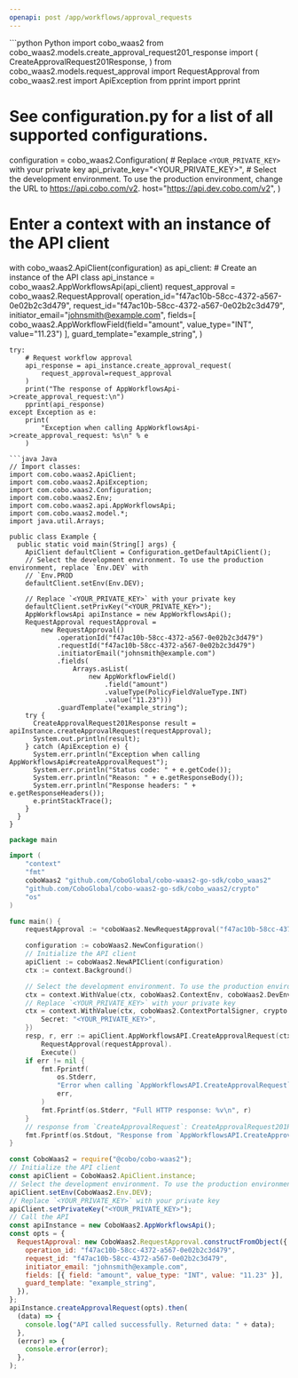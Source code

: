 ```yaml
---
openapi: post /app/workflows/approval_requests
---
```


<RequestExample>
```python Python
import cobo_waas2
from cobo_waas2.models.create_approval_request201_response import (
    CreateApprovalRequest201Response,
)
from cobo_waas2.models.request_approval import RequestApproval
from cobo_waas2.rest import ApiException
from pprint import pprint

# See configuration.py for a list of all supported configurations.
configuration = cobo_waas2.Configuration(
    # Replace `<YOUR_PRIVATE_KEY>` with your private key
    api_private_key="<YOUR_PRIVATE_KEY>",
    # Select the development environment. To use the production environment, change the URL to https://api.cobo.com/v2.
    host="https://api.dev.cobo.com/v2",
)
# Enter a context with an instance of the API client
with cobo_waas2.ApiClient(configuration) as api_client:
    # Create an instance of the API class
    api_instance = cobo_waas2.AppWorkflowsApi(api_client)
    request_approval = cobo_waas2.RequestApproval(
        operation_id="f47ac10b-58cc-4372-a567-0e02b2c3d479",
        request_id="f47ac10b-58cc-4372-a567-0e02b2c3d479",
        initiator_email="johnsmith@example.com",
        fields=[
            cobo_waas2.AppWorkflowField(field="amount", value_type="INT", value="11.23")
        ],
        guard_template="example_string",
    )

    try:
        # Request workflow approval
        api_response = api_instance.create_approval_request(
            request_approval=request_approval
        )
        print("The response of AppWorkflowsApi->create_approval_request:\n")
        pprint(api_response)
    except Exception as e:
        print(
            "Exception when calling AppWorkflowsApi->create_approval_request: %s\n" % e
        )

```
```java Java
// Import classes:
import com.cobo.waas2.ApiClient;
import com.cobo.waas2.ApiException;
import com.cobo.waas2.Configuration;
import com.cobo.waas2.Env;
import com.cobo.waas2.api.AppWorkflowsApi;
import com.cobo.waas2.model.*;
import java.util.Arrays;

public class Example {
  public static void main(String[] args) {
    ApiClient defaultClient = Configuration.getDefaultApiClient();
    // Select the development environment. To use the production environment, replace `Env.DEV` with
    // `Env.PROD
    defaultClient.setEnv(Env.DEV);

    // Replace `<YOUR_PRIVATE_KEY>` with your private key
    defaultClient.setPrivKey("<YOUR_PRIVATE_KEY>");
    AppWorkflowsApi apiInstance = new AppWorkflowsApi();
    RequestApproval requestApproval =
        new RequestApproval()
            .operationId("f47ac10b-58cc-4372-a567-0e02b2c3d479")
            .requestId("f47ac10b-58cc-4372-a567-0e02b2c3d479")
            .initiatorEmail("johnsmith@example.com")
            .fields(
                Arrays.asList(
                    new AppWorkflowField()
                        .field("amount")
                        .valueType(PolicyFieldValueType.INT)
                        .value("11.23")))
            .guardTemplate("example_string");
    try {
      CreateApprovalRequest201Response result = apiInstance.createApprovalRequest(requestApproval);
      System.out.println(result);
    } catch (ApiException e) {
      System.err.println("Exception when calling AppWorkflowsApi#createApprovalRequest");
      System.err.println("Status code: " + e.getCode());
      System.err.println("Reason: " + e.getResponseBody());
      System.err.println("Response headers: " + e.getResponseHeaders());
      e.printStackTrace();
    }
  }
}

```
```go Go
package main

import (
	"context"
	"fmt"
	coboWaas2 "github.com/CoboGlobal/cobo-waas2-go-sdk/cobo_waas2"
	"github.com/CoboGlobal/cobo-waas2-go-sdk/cobo_waas2/crypto"
	"os"
)

func main() {
	requestApproval := *coboWaas2.NewRequestApproval("f47ac10b-58cc-4372-a567-0e02b2c3d479", "f47ac10b-58cc-4372-a567-0e02b2c3d479", "johnsmith@example.com", []coboWaas2.AppWorkflowField{*coboWaas2.NewAppWorkflowField("amount", coboWaas2.PolicyFieldValueType("INT"), "11.23")}, "GuardTemplate_example")

	configuration := coboWaas2.NewConfiguration()
	// Initialize the API client
	apiClient := coboWaas2.NewAPIClient(configuration)
	ctx := context.Background()

	// Select the development environment. To use the production environment, replace coboWaas2.DevEnv with coboWaas2.ProdEnv
	ctx = context.WithValue(ctx, coboWaas2.ContextEnv, coboWaas2.DevEnv)
	// Replace `<YOUR_PRIVATE_KEY>` with your private key
	ctx = context.WithValue(ctx, coboWaas2.ContextPortalSigner, crypto.Ed25519Signer{
		Secret: "<YOUR_PRIVATE_KEY>",
	})
	resp, r, err := apiClient.AppWorkflowsAPI.CreateApprovalRequest(ctx).
		RequestApproval(requestApproval).
		Execute()
	if err != nil {
		fmt.Fprintf(
			os.Stderr,
			"Error when calling `AppWorkflowsAPI.CreateApprovalRequest``: %v\n",
			err,
		)
		fmt.Fprintf(os.Stderr, "Full HTTP response: %v\n", r)
	}
	// response from `CreateApprovalRequest`: CreateApprovalRequest201Response
	fmt.Fprintf(os.Stdout, "Response from `AppWorkflowsAPI.CreateApprovalRequest`: %v\n", resp)
}

```
```javascript JavaScript
const CoboWaas2 = require("@cobo/cobo-waas2");
// Initialize the API client
const apiClient = CoboWaas2.ApiClient.instance;
// Select the development environment. To use the production environment, replace `Env.DEV` with `Env.PROD`
apiClient.setEnv(CoboWaas2.Env.DEV);
// Replace `<YOUR_PRIVATE_KEY>` with your private key
apiClient.setPrivateKey("<YOUR_PRIVATE_KEY>");
// Call the API
const apiInstance = new CoboWaas2.AppWorkflowsApi();
const opts = {
  RequestApproval: new CoboWaas2.RequestApproval.constructFromObject({
    operation_id: "f47ac10b-58cc-4372-a567-0e02b2c3d479",
    request_id: "f47ac10b-58cc-4372-a567-0e02b2c3d479",
    initiator_email: "johnsmith@example.com",
    fields: [{ field: "amount", value_type: "INT", value: "11.23" }],
    guard_template: "example_string",
  }),
};
apiInstance.createApprovalRequest(opts).then(
  (data) => {
    console.log("API called successfully. Returned data: " + data);
  },
  (error) => {
    console.error(error);
  },
);

```
</RequestExample>